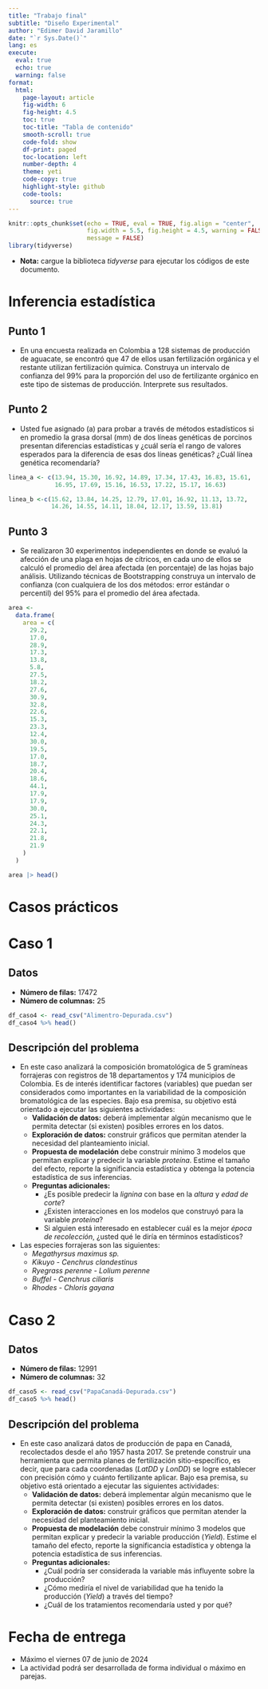 ```yaml
---
title: "Trabajo final"
subtitle: "Diseño Experimental"
author: "Edimer David Jaramillo"
date: "`r Sys.Date()`"
lang: es 
execute: 
  eval: true
  echo: true
  warning: false
format:
  html:
    page-layout: article
    fig-width: 6
    fig-height: 4.5
    toc: true
    toc-title: "Tabla de contenido"
    smooth-scroll: true
    code-fold: show
    df-print: paged
    toc-location: left
    number-depth: 4
    theme: yeti
    code-copy: true
    highlight-style: github
    code-tools:
      source: true
---
```


```r
knitr::opts_chunk$set(echo = TRUE, eval = TRUE, fig.align = "center",
                      fig.width = 5.5, fig.height = 4.5, warning = FALSE,
                      message = FALSE)
library(tidyverse)
```

- **Nota:** cargue la biblioteca *tidyverse* para ejecutar los códigos de este documento.

# Inferencia estadística

## Punto 1

- En una encuesta realizada en Colombia a 128 sistemas de producción de aguacate, se encontró que 47 de ellos usan fertilización orgánica y el restante utilizan fertilización química. Construya un intervalo de confianza del 99% para la proporción del uso de fertilizante orgánico en este tipo de sistemas de producción. Interprete sus resultados.

## Punto 2

- Usted fue asignado (a) para probar a través de métodos estadísticos si en promedio la grasa dorsal (mm) de dos líneas genéticas de porcinos presentan diferencias estadísticas y ¿cuál sería el rango de valores esperados para la diferencia de esas dos líneas genéticas? ¿Cuál línea genética recomendaría?

```r
linea_a <- c(13.94, 15.30, 16.92, 14.89, 17.34, 17.43, 16.83, 15.61,
             16.95, 17.69, 15.16, 16.53, 17.22, 15.17, 16.63)

linea_b <-c(15.62, 13.84, 14.25, 12.79, 17.01, 16.92, 11.13, 13.72,
            14.26, 14.55, 14.11, 18.04, 12.17, 13.59, 13.81)
```

## Punto 3

- Se realizaron 30 experimentos independientes en donde se evaluó la afección de una plaga en hojas de cítricos, en cada uno de ellos se calculó el promedio del área afectada  (en porcentaje) de las hojas bajo análisis.  Utilizando técnicas de Bootstrapping construya un intervalo de confianza (con cualquiera de los dos métodos: error estándar o percentil) del 95% para el promedio del área afectada.

```r
area <-
  data.frame(
    area = c(
      29.2,
      17.0,
      28.9,
      17.3,
      13.8,
      5.8,
      27.5,
      18.2,
      27.6,
      30.9,
      32.8,
      22.6,
      15.3,
      23.3,
      12.4,
      30.0,
      19.5,
      17.0,
      18.7,
      20.4,
      18.6,
      44.1,
      17.9,
      17.9,
      30.0,
      25.1,
      24.3,
      22.1,
      21.8,
      21.9
    )
  )

area |> head()
```

# Casos prácticos

# Caso 1 

::: {.panel-tabset}

## Datos

- **Número de filas:** 17472
- **Número de columnas:** 25 


```r
df_caso4 <- read_csv("Alimentro-Depurada.csv")
df_caso4 %>% head()
```

## Descripción del problema

- En este caso analizará la composición bromatológica de 5 gramíneas forrajeras con registros de 18 departamentos y 174 municipios de Colombia. Es de interés identificar factores (variables) que puedan ser considerados como importantes en la variabilidad de la composición bromatológica de las especies. Bajo esa premisa, su objetivo está orientado a ejecutar las siguientes actividades:
  - **Validación de datos:** deberá implementar algún mecanismo que le permita detectar (si existen) posibles errores en los datos.
  - **Exploración de datos:** construir gráficos que permitan atender la necesidad del planteamiento inicial. 
  - **Propuesta de modelación** debe construir mínimo 3 modelos que permitan explicar y predecir la variable *proteína*.  Estime el tamaño del efecto, reporte la significancia estadística y obtenga la potencia estadística de sus inferencias.
  - **Preguntas adicionales:**
    - ¿Es posible predecir la *lignina* con base en la *altura* y *edad de corte*?
    - ¿Existen interacciones en los modelos que construyó para la variable *proteína*?
    - Si alguien está interesado en establecer cuál es la mejor *época de recolección*, ¿usted qué le diría en términos estadísticos?
- Las especies forrajeras son las siguientes:
  - *Megathyrsus maximus sp.*
  - *Kikuyo - Cenchrus clandestinus*
  - *Ryegrass perenne - Lolium perenne* 
  - *Buffel - Cenchrus ciliaris* 
  - *Rhodes - Chloris gayana*

::: 

# Caso 2

::: {.panel-tabset}

## Datos

- **Número de filas:** 12991
- **Número de columnas:** 32 


```r
df_caso5 <- read_csv("PapaCanadá-Depurada.csv")
df_caso5 %>% head()
```

## Descripción del problema

- En este caso analizará datos de producción de papa en Canadá, recolectados desde el año 1957 hasta 2017. Se pretende construir una herramienta que permita planes de fertilización sitio-específico, es decir, que para cada coordenadas (*LatDD* y *LonDD*) se logre establecer con precisión cómo y cuánto fertilizante aplicar. Bajo esa premisa, su objetivo está orientado a ejecutar las siguientes actividades:
  - **Validación de datos:** deberá implementar algún mecanismo que le permita detectar (si existen) posibles errores en los datos.
  - **Exploración de datos:** construir gráficos que permitan atender la necesidad del planteamiento inicial. 
  - **Propuesta de modelación** debe construir mínimo 3 modelos que permitan explicar y predecir la variable producción (*Yield*).  Estime el tamaño del efecto, reporte la significancia estadística y obtenga la potencia estadística de sus inferencias.
  - **Preguntas adicionales:**
    - ¿Cuál podría ser considerada la variable más influyente sobre la producción?
    - ¿Cómo mediría el nivel de variabilidad que ha tenido la producción (*Yield*) a través del tiempo?
    - ¿Cuál de los tratamientos recomendaría usted y por qué?

:::

# Fecha de entrega

- Máximo el viernes 07 de junio de 2024
- La actividad podrá ser desarrollada de forma individual o máximo en parejas.